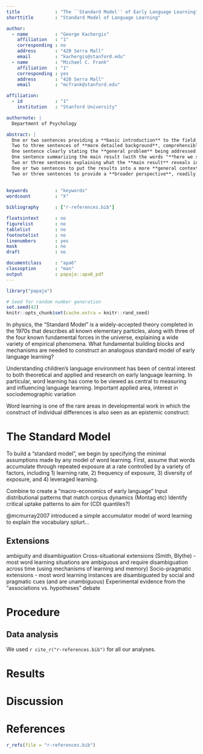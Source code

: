 ```yaml
---
title             : "The ``Standard Model'' of Early Language Learning"
shorttitle        : "Standard Model of Language Learning"

author: 
  - name          : "George Kachergis"
    affiliation   : "1"
    corresponding : no 
    address       : "420 Serra Mall"
    email         : "kachergis@stanford.edu"
  - name          : "Michael C. Frank"
    affiliation   : "1"
    corresponding : yes 
    address       : "420 Serra Mall"
    email         : "mcfrank@stanford.edu"

affiliation:
  - id            : "1"
    institution   : "Stanford University"

authornote: |
  Department of Psychology

abstract: |
  One or two sentences providing a **basic introduction** to the field,  comprehensible to a scientist in any discipline.
  Two to three sentences of **more detailed background**, comprehensible  to scientists in related disciplines.
  One sentence clearly stating the **general problem** being addressed by  this particular study.
  One sentence summarizing the main result (with the words "**here we show**" or their equivalent).
  Two or three sentences explaining what the **main result** reveals in direct comparison to what was thought to be the case previously, or how the  main result adds to previous knowledge.
  One or two sentences to put the results into a more **general context**.
  Two or three sentences to provide a **broader perspective**, readily comprehensible to a scientist in any discipline.
  
  
keywords          : "keywords"
wordcount         : "X"

bibliography      : ["r-references.bib"]

floatsintext      : no
figurelist        : no
tablelist         : no
footnotelist      : no
linenumbers       : yes
mask              : no
draft             : no

documentclass     : "apa6"
classoption       : "man"
output            : papaja::apa6_pdf
---
```


```r
library("papaja")
```

```r
# Seed for random number generation
set.seed(42)
knitr::opts_chunk$set(cache.extra = knitr::rand_seed)
```

In physics, the "Standard Model" is a widely-accepted theory completed in the 1970s that describes all known elementary particles, along with three of the four known fundamental forces in the universe, explaining a wide variety of empirical phenomena. 
What fundamental building blocks and mechanisms are needed to construct an analogous standard model of early language learning?

Understanding children's language environment has been of central interest to both theoretical and applied and research on early language learning.
In particular, word learning has come to be viewed as central to measuring and influencing language learning.
Important applied area, interest in sociodemographic variation

Word learning is one of the rare areas in developmental work in which the construct of individual differences is also seen as an epistemic construct: 


# The Standard Model

To build a "standard model", we begin by specifying the minimal assumptions made by any model of word learning.
First, assume that words accumulate through repeated exposure at a rate controlled by a variety of factors, including 1) learning rate, 2) frequency of exposure, 3) diversity of exposure, and 4) leveraged learning.

Combine to create a "macro-economics of early language" 
Input distributional patterns that match corpus dynamics (Montag etc)
Identify critical uptake patterns to aim for (CDI quantiles?)

@mcmurray2007 introduced a simple accumulator model of word learning to explain the vocabulary splurt... 

## Extensions
ambiguity and disambiguation
Cross-situational extensions (Smith, Blythe) - most word learning situations are ambiguous and require disambiguation across time (using mechanisms of learning and memory)
Socio-pragmatic extensions - most word learning instances are disambiguated by social and pragmatic cues (and are unambiguous)
Experimental evidence from the "associations vs. hypotheses" debate


# Procedure

## Data analysis
We used `r cite_r("r-references.bib")` for all our analyses.


# Results

# Discussion


\newpage

# References
```r
r_refs(file = "r-references.bib")
```

\begingroup
\setlength{\parindent}{-0.5in}
\setlength{\leftskip}{0.5in}

<div id = "refs"></div>
\endgroup
